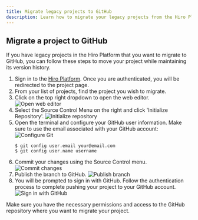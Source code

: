 ```yaml
---
title: Migrate legacy projects to GitHub
description: Learn how to migrate your legacy projects from the Hiro Platform to GitHub.
---
```


## Migrate a project to GitHub

If you have legacy projects in the Hiro Platform that you want to migrate to GitHub, you can follow these steps to move your project while maintaining its version history.

1. Sign in to the [Hiro Platform](https://platform.hiro.so/). Once you are authenticated, you will be redirected to the project page.
2. From your list of projects, find the project you wish to migrate.
3. Click on the top right dropdown to open the web editor. ![Open web editor](../images/migrate-legacy-projects/open-web-editor.png)
4. Select the Source Control Menu on the right and click 'Initialize Repository'. ![Initialize repository](../images/migrate-legacy-projects/init-repo.png)
5. Open the terminal and configure your GitHub user information. Make sure to use the email associated with your GitHub account: ![Configure Git](../images/migrate-legacy-projects/configure-git.png)
    ```terminal
    $ git config user.email your@email.com
    $ git config user.name username
    ```
6. Commit your changes using the Source Control menu. ![Commit changes](../images/migrate-legacy-projects/commit-changes.png)
7. Publish the branch to GitHub. ![Publish branch](../images/migrate-legacy-projects/publish-branch.png)
8. You will be prompted to sign in with GitHub. Follow the authentication process to complete pushing your project to your GitHub account. ![Sign in with GitHub](../images/migrate-legacy-projects/publish.png)

<Callout title="Note" type="info">
  Make sure you have the necessary permissions and access to the GitHub repository where you want to migrate your project.
</Callout>
